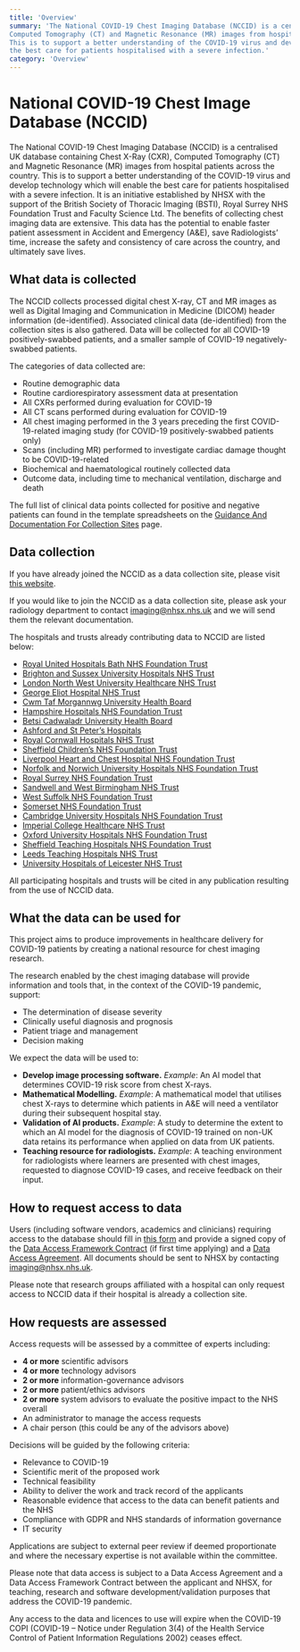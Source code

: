 ```yaml
---
title: 'Overview'
summary: 'The National COVID-19 Chest Imaging Database (NCCID) is a centralised UK database containing Chest X-Ray (CXR), 
Computed Tomography (CT) and Magnetic Resonance (MR) images from hospital patients across the country. 
This is to support a better understanding of the COVID-19 virus and develop technology which will enable 
the best care for patients hospitalised with a severe infection.'
category: 'Overview'
---
```


# National COVID-19 Chest Image Database (NCCID)

The National COVID-19 Chest Imaging Database (NCCID) is a centralised UK database containing Chest X-Ray (CXR), Computed Tomography (CT) and Magnetic Resonance (MR) images from hospital patients across the country. This is to support a better understanding of the COVID-19 virus and develop technology which will enable the best care for patients hospitalised with a severe infection. It is an initiative established by NHSX with the support of the British Society of Thoracic Imaging (BSTI), Royal Surrey NHS Foundation Trust and Faculty Science Ltd. The benefits of collecting chest imaging data are extensive. This data has the potential to enable faster patient assessment in Accident and Emergency (A&E), save Radiologists’ time, increase the safety and consistency of care across the country, and ultimately save lives.

## What data is collected

The NCCID collects processed digital chest X-ray, CT and MR images as well as Digital Imaging and Communication in Medicine (DICOM) header information (de-identified). Associated clinical data (de-identified) from the collection sites is also gathered. Data will be collected for all COVID-19 positively-swabbed patients, and a smaller sample of COVID-19 negatively-swabbed patients.

The categories of data collected are:

-   Routine demographic data
-   Routine cardiorespiratory assessment data at presentation
-   All CXRs performed during evaluation for COVID-19
-   All CT scans performed during evaluation for COVID-19
-   All chest imaging performed in the 3 years preceding the first COVID-19-related imaging study (for COVID-19 positively-swabbed patients only)
-   Scans (including MR) performed to investigate cardiac damage thought to be COVID-19-related
-   Biochemical and haematological routinely collected data
-   Outcome data, including time to mechanical ventilation, discharge and death
   

The full list of clinical data points collected for positive and negative patients can found in the template spreadsheets on the  [Guidance And Documentation For Collection Sites](https://medphys.royalsurrey.nhs.uk/nccid/guidance.php)  page.

## Data collection

If you have already joined the NCCID as a data collection site, please visit  [this website](https://medphys.royalsurrey.nhs.uk/nccid/index.php).

If you would like to join the NCCID as a data collection site, please ask your radiology department to contact  [imaging@nhsx.nhs.uk](mailto:imaging%40nhsx.nhs.uk)  and we will send them the relevant documentation.

The hospitals and trusts already contributing data to NCCID are listed below:

-   [Royal United Hospitals Bath NHS Foundation Trust](https://www.ruh.nhs.uk/)
-   [Brighton and Sussex University Hospitals NHS Trust](https://www.bsuh.nhs.uk/)
-   [London North West University Healthcare NHS Trust](https://www.lnwh.nhs.uk/)
-   [George Eliot Hospital NHS Trust](http://www.geh.nhs.uk/)
-   [Cwm Taf Morgannwg University Health Board](https://cwmtafmorgannwg.wales/)
-   [Hampshire Hospitals NHS Foundation Trust](https://www.hampshirehospitals.nhs.uk/)
-   [Betsi Cadwaladr University Health Board](https://bcuhb.nhs.wales/)
-   [Ashford and St Peter’s Hospitals](http://www.ashfordstpeters.nhs.uk/)
-   [Royal Cornwall Hospitals NHS Trust](https://www.royalcornwall.nhs.uk/)
-   [Sheffield Children’s NHS Foundation Trust](https://www.sheffieldchildrens.nhs.uk/)
-   [Liverpool Heart and Chest Hospital NHS Foundation Trust](https://www.lhch.nhs.uk/)
-   [Norfolk and Norwich University Hospitals NHS Foundation Trust](http://www.nnuh.nhs.uk/)
-   [Royal Surrey NHS Foundation Trust](https://www.royalsurrey.nhs.uk/)
-   [Sandwell and West Birmingham NHS Trust](https://www.swbh.nhs.uk/)
-   [West Suffolk NHS Foundation Trust](https://www.wsh.nhs.uk/Home.aspx)
-   [Somerset NHS Foundation Trust](https://www.somersetft.nhs.uk/)
-   [Cambridge University Hospitals NHS Foundation Trust](https://www.cuh.nhs.uk/)
-   [Imperial College Healthcare NHS Trust](https://www.imperial.nhs.uk/)
-   [Oxford University Hospitals NHS Foundation Trust](https://www.ouh.nhs.uk/)
-   [Sheffield Teaching Hospitals NHS Foundation Trust](https://www.sth.nhs.uk/)
-   [Leeds Teaching Hospitals NHS Trust](https://www.leedsth.nhs.uk/)
-   [University Hospitals of Leicester NHS Trust](https://www.leicestershospitals.nhs.uk/)


<LocationsMap />

All participating hospitals and trusts will be cited in any publication resulting from the use of NCCID data.

## What the data can be used for

This project aims to produce improvements in healthcare delivery for COVID-19 patients by creating a national resource for chest imaging research.

The research enabled by the chest imaging database will provide information and tools that, in the context of the COVID-19 pandemic, support:

-   The determination of disease severity
-   Clinically useful diagnosis and prognosis
-   Patient triage and management
-   Decision making


We expect the data will be used to:

-   **Develop image processing software.**  _Example_: An AI model that determines COVID-19 risk score from chest X-rays.
-   **Mathematical Modelling.**  _Example_: A mathematical model that utilises chest X-rays to determine which patients in A&E will need a ventilator during their subsequent hospital stay.
-   **Validation of AI products.**  _Example_: A study to determine the extent to which an AI model for the diagnosis of COVID-19 trained on non-UK data retains its performance when applied on data from UK patients.
-   **Teaching resource for radiologists.**  _Example_: A teaching environment for radiologists where learners are presented with chest images, requested to diagnose COVID-19 cases, and receive feedback on their input.
   

## How to request access to data

Users (including software vendors, academics and clinicians) requiring access to the database should fill in [this form](https://nhsx.github.io/covid-chest-imaging-database/docs/NCCID_Data_Access_Request_Form.docx) and provide a signed copy of the [Data Access Framework Contract](https://nhsx.github.io/covid-chest-imaging-database/docs/NCCID_Data_Access_Framework_Contract.docx) (if first time applying) and a [Data Access Agreement](https://nhsx.github.io/covid-chest-imaging-database/docs/NCCID_Data_Access_Agreement.docx). All documents should be sent to NHSX by contacting  [imaging@nhsx.nhs.uk](mailto:imaging%40nhsx.nhs.uk).

Please note that research groups affiliated with a hospital can only request access to NCCID data if their hospital is already a collection site.

## How requests are assessed

Access requests will be assessed by a committee of experts including:

-   **4 or more**  scientific advisors
-   **4 or more**  technology advisors
-   **2 or more**  information-governance advisors
-   **2 or more**  patient/ethics advisors
-   **2 or more**  system advisors to evaluate the positive impact to the NHS overall
-   An administrator to manage the access requests
-   A chair person (this could be any of the advisors above)
   

Decisions will be guided by the following criteria:

-   Relevance to COVID-19
-   Scientific merit of the proposed work
-   Technical feasibility
-   Ability to deliver the work and track record of the applicants
-   Reasonable evidence that access to the data can benefit patients and the NHS
-   Compliance with GDPR and NHS standards of information governance
-   IT security
   

Applications are subject to external peer review if deemed proportionate and where the necessary expertise is not available within the committee.

Please note that data access is subject to a Data Access Agreement and a Data Access Framework Contract between the applicant and NHSX, for teaching, research and software development/validation purposes that address the COVID-19 pandemic.

Any access to the data and licences to use will expire when the COVID-19 COPI (COVID-19 – Notice under Regulation 3(4) of the Health Service Control of Patient Information Regulations 2002) ceases effect.

